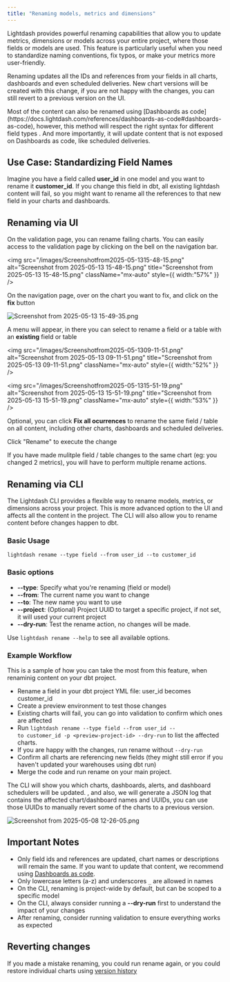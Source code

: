 ```yaml
---
title: "Renaming models, metrics and dimensions"
---
```


Lightdash provides powerful renaming capabilities that allow you to update metrics, dimensions or  models across your entire project, where those fields or models are used. This feature is particularly useful when you need to standardize naming conventions, fix typos, or make your metrics more user-friendly.

Renaming updates all the IDs and references from your fields in all charts, dashboards and even scheduled deliveries. New chart versions will be created with this change, if you are not happy with the changes, you can still revert to a previous version on the UI. 

<Info>
  Most of the content can also be renamed using [Dashboards as code](https://docs.lightdash.com/references/dashboards-as-code#dashboards-as-code), however, this method will respect the right syntax for different field types . And more importantly, it will update content that is not exposed on Dashboards as code, like scheduled deliveries. 
</Info>

## **Use Case: Standardizing Field Names**

Imagine you have a field called **user_id** in one model and you want to rename it **customer_id**. If you change this field in dbt, all existing lightdash content will fail, so you might want to rename all the references to that new field in your charts and dashboards. 

## **Renaming via UI**

On the validation page, you can rename failing charts. You can easily access to the validation page by clicking on the bell on the navigation bar.

<img
  src="/images/Screenshotfrom2025-05-1315-48-15.png"
  alt="Screenshot from 2025-05-13 15-48-15.png"
  title="Screenshot from 2025-05-13 15-48-15.png"
  className="mx-auto"
  style={{ width:"57%" }}
/>

On the navigation page, over on the chart you want to fix, and click on the **fix** button

![Screenshot from 2025-05-13 15-49-35.png](/images/Screenshotfrom2025-05-1315-49-35.png)

A menu will appear, in there you can select to rename a field or a table with an **existing** field or table

<img
  src="/images/Screenshotfrom2025-05-1309-11-51.png"
  alt="Screenshot from 2025-05-13 09-11-51.png"
  title="Screenshot from 2025-05-13 09-11-51.png"
  className="mx-auto"
  style={{ width:"52%" }}
/>

<img
  src="/images/Screenshotfrom2025-05-1315-51-19.png"
  alt="Screenshot from 2025-05-13 15-51-19.png"
  title="Screenshot from 2025-05-13 15-51-19.png"
  className="mx-auto"
  style={{ width:"53%" }}
/>

Optional, you can click **Fix all ocurrences** to rename the same field / table on all content, including other charts, dashboards and scheduled deliveries. 

Click "Rename" to execute the change

If you have made mulitple field / table changes to the same chart (eg: you changed 2 metrics), you will have to perform multiple rename actions. 

## **Renaming via CLI**

The Lightdash CLI provides a flexible way to rename models, metrics, or dimensions across your project. This is more advanced option to the UI and affects all the content in the project. The CLI will also allow you to rename content before changes happen to dbt. 

### **Basic Usage**

`lightdash rename --type field --from user_id --to customer_id`

### **Basic options**

- **--type**: Specify what you're renaming (field or model)
- **--from**: The current name you want to change
- **--to**: The new name you want to use
- **--project**: (Optional) Project UUID to target a specific project, if not set, it will used your current project
- **--dry-run**: Test the rename action, no changes will be made. 

Use `lightdash rename --help`  to see all available options. 

### **Example Workflow**

This is a sample of how you can take the most from this feature, when renaminig content on your dbt project. 

- Rename a field in your dbt project YML file: user_id becomes customer_id
- Create a preview environment to test those changes
- Existing charts will fail, you can go into validation to confirm which ones are affected
- Run `lightdash rename --type field --from user_id --to customer_id -p <preview-project-id> --dry-run`  to list the affected charts. 
- If you are happy with the changes, run rename without `--dry-run`
- Confirm all charts are referencing new fields (they might still error if you haven't updated your warehouses using dbt run) 
- Merge the code and run rename on your main project. 

The CLI will show you which charts, dashboards, alerts, and dashboard schedulers will be updated. , and also, we will generate a JSON log that contains the affected chart/dashboard names and UUIDs, you can use those UUIDs to manually revert some of the charts to a previous version. 

![Screenshot from 2025-05-08 12-26-05.png](/images/Screenshotfrom2025-05-0812-26-05.png)

## **Important Notes**

- Only field ids and references are updated, chart names or descriptions will remain the same. If you want to update that content, we recommend using [Dashboards as code](https://docs.lightdash.com/references/dashboards-as-code#dashboards-as-code).
- Only lowercase letters (a-z) and underscores `_` are allowed in names
- On the CLI, renaming is project-wide by default, but can be scoped to a specific model
- On the CLI, always consider running a **--dry-run** first to understand the impact of your changes
- After renaming, consider running validation to ensure everything works as expected

## Reverting changes 

If you made a mistake renaming, you could run rename again, or you could restore individual charts using [version history](https://docs.lightdash.com/guides/version-history#chart-version-history)